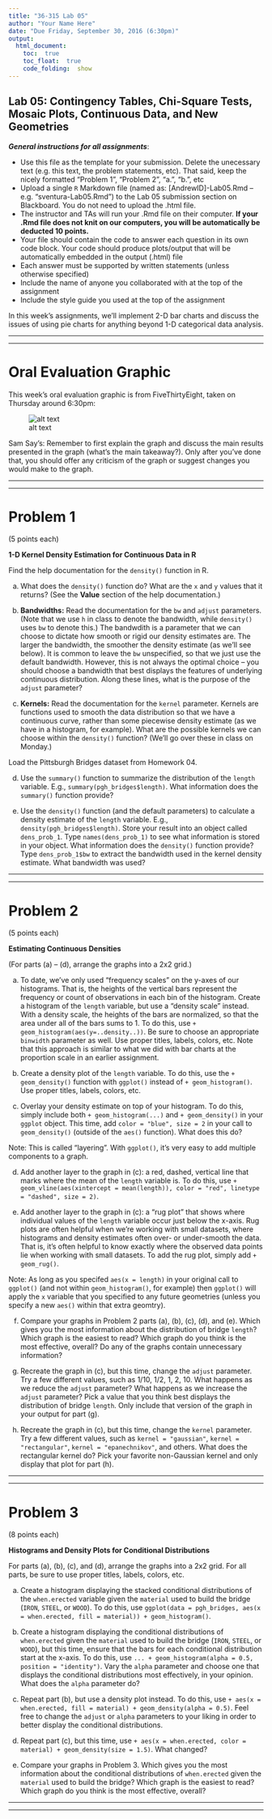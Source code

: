 ```yaml
---
title: "36-315 Lab 05"
author: "Your Name Here"
date: "Due Friday, September 30, 2016 (6:30pm)"
output: 
  html_document:
    toc:  true
    toc_float:  true
    code_folding:  show
---
```



##  Lab 05:  Contingency Tables, Chi-Square Tests, Mosaic Plots, Continuous Data, and New Geometries

***General instructions for all assignments***: 

+  Use this file as the template for your submission.  Delete the unecessary text (e.g. this text, the problem statements, etc).  That said, keep the nicely formatted "Problem 1", "Problem 2", "a.", "b.", etc
+  Upload a single `R` Markdown file (named as:  [AndrewID]-Lab05.Rmd -- e.g. "sventura-Lab05.Rmd") to the Lab 05 submission section on Blackboard.  You do not need to upload the .html file.
+  The instructor and TAs will run your .Rmd file on their computer.  **If your .Rmd file does not knit on our computers, you will be automatically be deducted 10 points.**
+  Your file should contain the code to answer each question in its own code block.  Your code should produce plots/output that will be automatically embedded in the output (.html) file
+  Each answer must be supported by written statements (unless otherwise specified)
+  Include the name of anyone you collaborated with at the top of the assignment
+  Include the style guide you used at the top of the assignment


In this week's assignments, we'll implement 2-D bar charts and discuss the issues of using pie charts for anything beyond 1-D categorical data analysis.


***
***


#  Oral Evaluation Graphic

This week's oral evaluation graphic is from FiveThirtyEight, taken on Thursday around 6:30pm:

<div style="width:800px">
![alt text](538-election.png)
</div>

Sam Say's:  Remember to first explain the graph and discuss the main results presented in the graph (what's the main takeaway?).  Only after you've done that, you should offer any criticism of the graph or suggest changes you would make to the graph.


***
***


#  Problem 1

(5 points each)

**1-D Kernel Density Estimation for Continuous Data in R**

Find the help documentation for the `density()` function in R.

a.  What does the `density()` function do?  What are the `x` and `y` values that it returns?  (See the **Value** section of the help documentation.)

b.  **Bandwidths:**  Read the documentation for the `bw` and `adjust` parameters.  (Note that we use `h` in class to denote the bandwidth, while `density()` uses `bw` to denote this.)  The bandwdith is a parameter that we can choose to dictate how smooth or rigid our density estimates are.  The larger the bandwidth, the smoother the density estimate (as we'll see below).  It is common to leave the `bw` unspecified, so that we just use the default bandwidth.  However, this is not always the optimal choice -- you should choose a bandwidth that best displays the features of underlying continuous distribution.  Along these lines, what is the purpose of the `adjust` parameter?

c.  **Kernels:**  Read the documentation for the `kernel` parameter.  Kernels are functions used to smooth the data distribution so that we have a continuous curve, rather than some piecewise density estimate (as we have in a histogram, for example).  What are the possible kernels we can choose within the `density()` function?  (We'll go over these in class on Monday.)

Load the Pittsburgh Bridges dataset from Homework 04.  

d.  Use the `summary()` function to summarize the distribution of the `length` variable.  E.g., `summary(pgh_bridges$length)`.  What information does the `summary()` function provide?

e.  Use the `density()` function (and the default parameters) to calculate a density estimate of the `length` variable.  E.g., `density(pgh_bridges$length)`.  Store your result into an object called `dens_prob_1`.  Type `names(dens_prob_1)` to see what information is stored in your object.  What information does the `density()` function provide?  Type `dens_prob_1$bw` to extract the bandwidth used in the kernel density estimate.  What bandwidth was used?


***
***




#  Problem 2

(5 points each)

**Estimating Continuous Densities**

(For parts (a) -- (d), arrange the graphs into a 2x2 grid.)

a.  To date, we've only used "frequency scales" on the y-axes of our histograms.  That is, the heights of the vertical bars represent the frequency or count of observations in each bin of the histogram.  Create a histogram of the `length` variable, but use a "density scale" instead.  With a density scale, the heights of the bars are normalized, so that the area under all of the bars sums to 1.  To do this, use `+ geom_histogram(aes(y=..density..))`.  Be sure to choose an appropriate `binwidth` parameter as well.  Use proper titles, labels, colors, etc.  Note that this approach is similar to what we did with bar charts at the proportion scale in an earlier assignment.

b.  Create a density plot of the `length` variable.  To do this, use the `+ geom_density()` function with `ggplot()` instead of `+ geom_histogram()`.  Use proper titles, labels, colors, etc.

c.  Overlay your density estimate on top of your histogram.  To do this, simply include both `+ geom_histogram(...)` and `+ geom_density()` in your `ggplot` object.  This time, add `color = "blue", size = 2` in your call to `geom_density()` (outside of the `aes()` function).  What does this do?

Note:  This is called "layering".  With `ggplot()`, it's very easy to add multiple components to a graph.

d.  Add another layer to the graph in (c):  a red, dashed, vertical line that marks where the mean of the `length` variable is.  To do this, use `+ geom_vline(aes(xintercept = mean(length)), color = "red", linetype = "dashed", size = 2)`.

e.  Add another layer to the graph in (c):  a "rug plot" that shows where individual values of the `length` variable occur just below the x-axis.  Rug plots are often helpful when we're working with small datasets, where histograms and density estimates often over- or under-smooth the data.  That is, it's often helpful to know exactly where the observed data points lie when working with small datasets.  To add the rug plot, simply add `+ geom_rug()`.  

Note:  As long as you specifed `aes(x = length)` in your original call to `ggplot()` (and not within `geom_histogram()`, for example) then `ggplot()` will apply the `x` variable that you specified to any future geometries (unless you specify a new `aes()` within that extra geomtry).

f.  Compare your graphs in Problem 2 parts (a), (b), (c), (d), and (e).  Which gives you the most information about the distribution of bridge `length`?  Which graph is the easiest to read?  Which graph do you think is the most effective, overall?  Do any of the graphs contain unnecessary information?

g.  Recreate the graph in (c), but this time, change the `adjust` parameter.  Try a few different values, such as 1/10, 1/2, 1, 2, 10.  What happens as we reduce the `adjust` parameter?  What happens as we increase the `adjust` parameter?  Pick a value that you think best displays the distribution of bridge `length`.  Only include that version of the graph in your output for part (g).

h.  Recreate the graph in (c), but this time, change the `kernel` parameter.  Try a few different values, such as `kernel = "gaussian"`, `kernel = "rectangular"`,  `kernel = "epanechnikov"`, and others.  What does the rectangular kernel do?  Pick your favorite non-Gaussian kernel and only display that plot for part (h).


***
***


#  Problem 3

(8 points each)

**Histograms and Density Plots for Conditional Distributions**

For parts (a), (b), (c), and (d), arrange the graphs into a 2x2 grid.  For all parts, be sure to use proper titles, labels, colors, etc.

a.  Create a histogram displaying the stacked conditional distributions of the `when.erected` variable given the `material` used to build the bridge (`IRON`, `STEEL`, or `WOOD`).  To do this, use `ggplot(data = pgh_bridges, aes(x = when.erected, fill = material)) + geom_histogram()`.

b.  Create a histogram displaying the conditional distributions of `when.erected` given the `material` used to build the bridge (`IRON`, `STEEL`, or `WOOD`), but this time, ensure that the bars for each conditional distribution start at the x-axis.  To do this, use `... + geom_histogram(alpha = 0.5, position = "identity")`.  Vary the `alpha` parameter and choose one that displays the conditional distributions most effectively, in your opinion.  What does the `alpha` parameter do?

c.  Repeat part (b), but use a density plot instead.  To do this, use `+ aes(x = when.erected, fill = material) + geom_density(alpha = 0.5)`.  Feel free to change the `adjust` or `alpha` parameters to your liking in order to better display the conditional distributions.

d.  Repeat part (c), but this time, use `+ aes(x = when.erected, color = material) + geom_density(size = 1.5)`.  What changed?

e.  Compare your graphs in Problem 3.  Which gives you the most information about the conditional distributions of `when.erected` given the `material` used to build the bridge?  Which graph is the easiest to read?  Which graph do you think is the most effective, overall?


***
***






